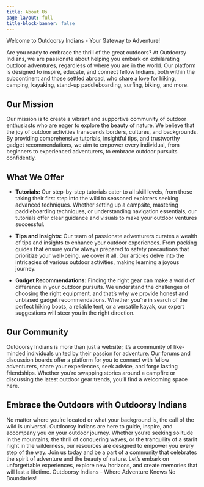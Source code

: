 ```yaml
---
title: About Us
page-layout: full
title-block-banner: false
---
```


Welcome to Outdoorsy Indians - Your Gateway to Adventure!

Are you ready to embrace the thrill of the great outdoors? At Outdoorsy Indians, we are passionate about helping you embark on exhilarating outdoor adventures, regardless of where you are in the world. Our platform is designed to inspire, educate, and connect fellow Indians, both within the subcontinent and those settled abroad, who share a love for hiking, camping, kayaking, stand-up paddleboarding, surfing, biking, and more.

## Our Mission
Our mission is to create a vibrant and supportive community of outdoor enthusiasts who are eager to explore the beauty of nature. We believe that the joy of outdoor activities transcends borders, cultures, and backgrounds. By providing comprehensive tutorials, insightful tips, and trustworthy gadget recommendations, we aim to empower every individual, from beginners to experienced adventurers, to embrace outdoor pursuits confidently.

## What We Offer
* **Tutorials:** Our step-by-step tutorials cater to all skill levels, from those taking their first step into the wild to seasoned explorers seeking advanced techniques. Whether setting up a campsite, mastering paddleboarding techniques, or understanding navigation essentials, our tutorials offer clear guidance and visuals to make your outdoor ventures successful.

* **Tips and Insights:** Our team of passionate adventurers curates a wealth of tips and insights to enhance your outdoor experiences. From packing guides that ensure you're always prepared to safety precautions that prioritize your well-being, we cover it all. Our articles delve into the intricacies of various outdoor activities, making learning a joyous journey.

* **Gadget Recommendations:** Finding the right gear can make a world of difference in your outdoor pursuits. We understand the challenges of choosing the right equipment, and that's why we provide honest and unbiased gadget recommendations. Whether you're in search of the perfect hiking boots, a reliable tent, or a versatile kayak, our expert suggestions will steer you in the right direction.

## Our Community
Outdoorsy Indians is more than just a website; it's a community of like-minded individuals united by their passion for adventure. Our forums and discussion boards offer a platform for you to connect with fellow adventurers, share your experiences, seek advice, and forge lasting friendships. Whether you're swapping stories around a campfire or discussing the latest outdoor gear trends, you'll find a welcoming space here.

## Embrace the Outdoors with Outdoorsy Indians
No matter where you're located or what your background is, the call of the wild is universal. Outdoorsy Indians are here to guide, inspire, and accompany you on your outdoor journey. Whether you're seeking solitude in the mountains, the thrill of conquering waves, or the tranquility of a starlit night in the wilderness, our resources are designed to empower you every step of the way.
Join us today and be a part of a community that celebrates the spirit of adventure and the beauty of nature. Let's embark on unforgettable experiences, explore new horizons, and create memories that will last a lifetime. Outdoorsy Indians - Where Adventure Knows No Boundaries!

